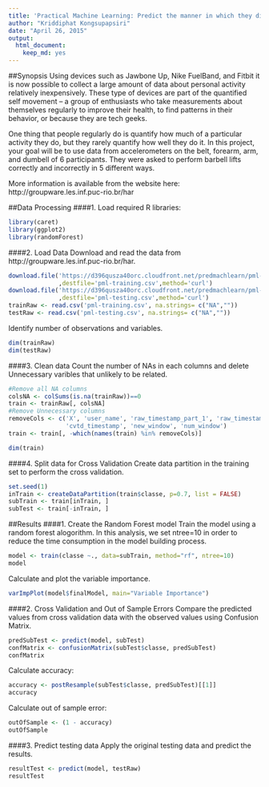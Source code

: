```yaml
---
title: 'Practical Machine Learning: Predict the manner in which they did the exercise'
author: "Kriddiphat Kongsupapsiri"
date: "April 26, 2015"
output:
  html_document:
    keep_md: yes
---
```

##Synopsis
Using devices such as Jawbone Up, Nike FuelBand, and Fitbit it is now possible to collect a large amount of data about personal activity relatively inexpensively. These type of devices are part of the quantified self movement – a group of enthusiasts who take measurements about themselves regularly to improve their health, to find patterns in their behavior, or because they are tech geeks.

One thing that people regularly do is quantify how much of a particular activity they do, but they rarely quantify how well they do it. In this project, your goal will be to use data from accelerometers on the belt, forearm, arm, and dumbell of 6 participants. They were asked to perform barbell lifts correctly and incorrectly in 5 different ways.

More information is available from the website here: http://groupware.les.inf.puc-rio.br/har

##Data Processing
####1. Load required R libraries:
```r
library(caret)
library(ggplot2)
library(randomForest)
```

####2. Load Data
Download and read the data from http://groupware.les.inf.puc-rio.br/har.
```r
download.file('https://d396qusza40orc.cloudfront.net/predmachlearn/pml-training.csv'
              ,destfile='pml-training.csv',method='curl')
download.file('https://d396qusza40orc.cloudfront.net/predmachlearn/pml-testing.csv'
              ,destfile='pml-testing.csv',method='curl')
trainRaw <- read.csv('pml-training.csv', na.strings= c("NA",""))
testRaw <- read.csv('pml-testing.csv', na.strings= c("NA",""))
```

Identify number of observations and variables.
```r
dim(trainRaw)
dim(testRaw)
```

####3. Clean data
Count the number of NAs in each columns and delete Unnecessary varibles that unlikely to be related.
```r
#Remove all NA columns
colsNA <- colSums(is.na(trainRaw))==0
train <- trainRaw[, colsNA]
#Remove Unnecessary columns
removeCols <- c('X', 'user_name', 'raw_timestamp_part_1', 'raw_timestamp_part_2', 
                'cvtd_timestamp', 'new_window', 'num_window')
train <- train[, -which(names(train) %in% removeCols)]
```

```r
dim(train)
```

####4. Split data for Cross Validation
Create data partition in the training set to perform the cross validation.
```r
set.seed(1)
inTrain <- createDataPartition(train$classe, p=0.7, list = FALSE)
subTrain <- train[inTrain, ]
subTest <- train[-inTrain, ]
```

##Results
####1. Create the Random Forest model
Train the model using a random forest alogorithm. In this analysis, we set ntree=10 in order to reduce the time consumption in the model building process.

```r
model <- train(classe ~., data=subTrain, method="rf", ntree=10) 
model
```

Calculate and plot the variable importance.
```r
varImpPlot(model$finalModel, main="Variable Importance")
```

####2. Cross Validation and Out of Sample Errors
Compare the predicted values from cross validation data with the observed values using Confusion Matrix.
```r
predSubTest <- predict(model, subTest)
confMatrix <- confusionMatrix(subTest$classe, predSubTest)
confMatrix
```

Calculate accuracy:
```r
accuracy <- postResample(subTest$classe, predSubTest)[[1]]
accuracy
```

Calculate out of sample error:
```r
outOfSample <- (1 - accuracy)
outOfSample
```

####3. Predict testing data
Apply the original testing data and predict the results.
```r
resultTest <- predict(model, testRaw)
resultTest
```
